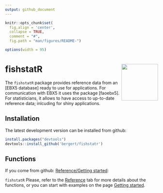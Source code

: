 ```yaml
---
output: github_document
---
```


```r
knitr::opts_chunk$set(
  fig.align = 'center',
  collapse = TRUE,
  comment = "#",
  fig.path = "man/figures/README-")

options(width = 95)
```

# fishstatR  <img src="man/figures/FishStat.png" align="right" alt="" width="120" />

The `fishstatR` package provides reference data from an [EBX5 database] ready to use for applications. For communication with EBX5 it uses the package [faoebx5]. For statisticians, it allows to have access to up-to-date reference data; inlcuding for shiny applications.

## Installation

The latest development version can be installed from github:

```r
install.packages("devtools")
devtools::install_github('bergert/fishstatr')
```

## Functions

If you come from github: [Reference/Getting started](https://bergert.github.io/fishstatr/):

`fishstatR` Please, refer to the [Reference](reference/index.html) tab for more details about the functions, or you can start with examples on the page [Getting started ](articles/fishstat-r.html).


